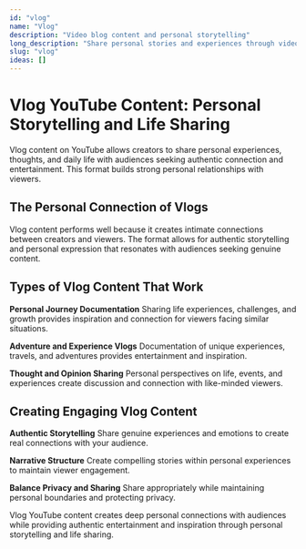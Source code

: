```yaml
---
id: "vlog"
name: "Vlog"
description: "Video blog content and personal storytelling"
long_description: "Share personal stories and experiences through video blogs."
slug: "vlog"
ideas: []
---
```


# Vlog YouTube Content: Personal Storytelling and Life Sharing

Vlog content on YouTube allows creators to share personal experiences, thoughts, and daily life with audiences seeking authentic connection and entertainment. This format builds strong personal relationships with viewers.

## The Personal Connection of Vlogs

Vlog content performs well because it creates intimate connections between creators and viewers. The format allows for authentic storytelling and personal expression that resonates with audiences seeking genuine content.

## Types of Vlog Content That Work

**Personal Journey Documentation**
Sharing life experiences, challenges, and growth provides inspiration and connection for viewers facing similar situations.

**Adventure and Experience Vlogs**
Documentation of unique experiences, travels, and adventures provides entertainment and inspiration.

**Thought and Opinion Sharing**
Personal perspectives on life, events, and experiences create discussion and connection with like-minded viewers.

## Creating Engaging Vlog Content

**Authentic Storytelling**
Share genuine experiences and emotions to create real connections with your audience.

**Narrative Structure**
Create compelling stories within personal experiences to maintain viewer engagement.

**Balance Privacy and Sharing**
Share appropriately while maintaining personal boundaries and protecting privacy.

Vlog YouTube content creates deep personal connections with audiences while providing authentic entertainment and inspiration through personal storytelling and life sharing.
